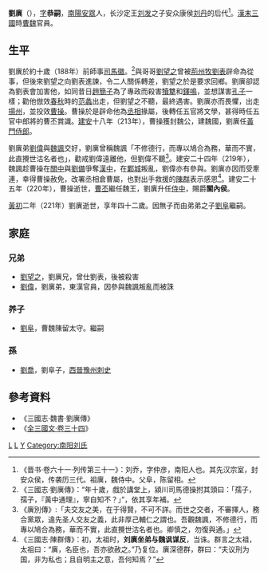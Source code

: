 '''劉廙'''（{{bd|180年||221年|catIdx=L劉}}），[[表字|字]]'''恭嗣'''，[[南陽|南陽]][[安眾|安眾]]人，长沙定王[[刘发|刘发]]之子安众康侯[[刘丹_(安众侯)|刘丹]]的后代<ref>《晋书·卷六十一·列传第三十一》：刘乔，字仲彦，南阳人也。其先汉宗室，封安众侯，传袭历三代。祖廙，魏侍中。父阜，陈留相。</ref>。[[東漢|漢末]][[三國|三國]]時[[曹魏|曹魏]]官員。

== 生平 ==
劉廙於約十歲（188年）前師事[[司馬徽|司馬徽]]。<ref>《三國志·劉廙傳》：“年十歲，戲於講堂上，潁川司馬德操拊其頭曰：「孺子，孺子，『黃中通理』，寧自知不？」”，依其享年補。</ref>與哥哥[[劉望之|劉望之]]曾被[[荊州|荊州]][[州牧|牧]][[劉表|劉表]]辟命為從事，但後來劉望之向劉表進諫，令二人關係轉差，劉望之於是要求回鄉。劉廙卻認為劉表會加害他，如同昔日[[趙簡子|趙簡子]]為了專政而殺害[[犢犨|犢犨]]和[[鐸鳴|鐸鳴]]，並想謀害[[孔子|孔子]]一樣；勸他倣效[[春秋时期|春秋]]時的[[范蠡|范蠡]]出走，但劉望之不聽，最終遇害。劉廙亦而畏懼，出走[[揚州|揚州]]，並投效[[曹操|曹操]]。曹操於是辟命他為[[丞相|丞相]]掾屬，後轉任五官將文學，甚得時任五官中郎將的曹丕賞識。[[建安_(漢獻帝)|建安]]十八年（213年），曹操獲封魏公，建魏國，劉廙任[[黃門侍郎|黃門侍郎]]。

劉廙弟[[劉偉|劉偉]]與[[魏諷|魏諷]]交好，劉廙曾稱魏諷「不修德行，而專以鳩合為務，華而不實，此直攪世沽名者也」，勸戒劉偉遠離他，但劉偉不聽<ref>《廙別傳》:「夫交友之美，在于得賢，不可不詳。而世之交者，不審擇人，務合黨眾，違先圣人交友之義，此非厚己輔仁之謂也。吾觀魏諷，不修德行，而專以鳩合為務，華而不實，此直攪世沽名者也。卿慎之，勿復與通。」</ref>。建安二十四年（219年），魏諷趁曹操在[[關中|關中]]與[[劉備|劉備]]爭奪[[漢中|漢中]]，在[[鄴城|鄴城]]叛亂，劉偉亦有參與。劉廙亦因而受牽連，幸得曹操赦免，改署丞相倉曹屬，也對出手救援的[[陳群_(三國)|陳群]]表示感恩<ref>《三國志·陳群傳》：初，太祖时，'''刘廙坐弟与魏讽谋反'''，当诛。群言之太祖，太祖曰：“廙，名臣也，吾亦欲赦之。”乃复位。廙深德群，群曰：“夫议刑为国，非为私也；且自明主之意，吾何知焉？”</ref>。建安二十五年（220年），曹操逝世，[[曹丕|曹丕]]繼任魏王，劉廙升任[[侍中|侍中]]，賜爵'''關內侯'''。

[[黃初|黃初]]二年（221年）劉廙逝世，享年四十二歲。因無子而由弟弟之子[[劉阜|劉阜]]繼嗣。

== 家庭 ==
=== 兄弟 ===
*[[劉望之|劉望之]]，劉廙兄，曾仕劉表，後被殺害
*[[劉偉|劉偉]]，劉廙弟，東漢官員，因參與魏諷叛亂而被誅

=== 养子 ===
*[[劉阜|劉阜]]，曹魏陳留太守。繼嗣

=== 孫 ===
*[[劉喬|劉喬]]，劉阜子，[[西晉|西晉]][[豫州|豫州]][[刺史|刺史]]

== 參考資料 ==
{{reflist}}
*《三國志·魏書·劉廙傳》
*《[[s:全三國文/卷34|全三國文·卷三十四]]》

{{三国志}}
[[Category:東漢政治人物|L]]
[[Category:曹魏政治人物|L]]
[[Category:劉姓|Y]]
[[Category:南阳刘氏|Category:南阳刘氏]]